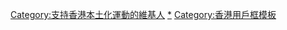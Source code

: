 {{Userbox-2
  |border-c=#0000ff
  |border-s = blue
  |id1-c    = blue
  |id1-s    = 12
  |id1-fc   = white
  |id2-c    = white
  |id2-s    = 12
  |info-c=white
  |info-s=9
  |id1      = 本土派
  |id2      = [[身土不二]]
  |info='''這個用戶支持[[本土派 (香港)|香港本土派]]及[[香港本土化運動]]'''。
}}<includeonly>[[Category:支持香港本土化運動的維基人]][[Category:香港維基人|{{PAGENAME}}]]</includeonly><noinclude>
[[Category:支持香港本土化運動的維基人|*]]
[[Category:香港用戶框模板]]
</noinclude>